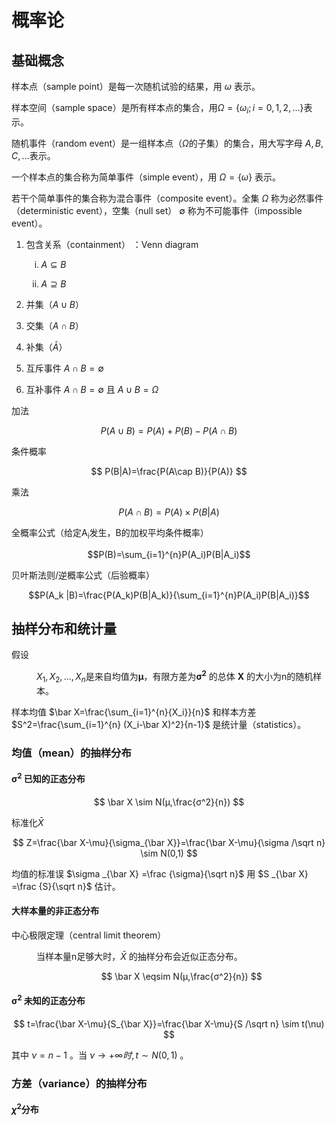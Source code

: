 # 概率论

## 基础概念

样本点（sample point）是每一次随机试验的结果，用 $\omega$ 表示。

样本空间（sample space）是所有样本点的集合，用$\Omega=\{\omega_{i};i=0,1,2,... \}$表示。

随机事件（random event）是一组样本点（$\Omega$的子集）的集合，用大写字母 $A,B,C,...$表示。

一个样本点的集合称为简单事件（simple event），用 $\Omega=\{\omega\}$ 表示。

若干个简单事件的集合称为混合事件（composite event）。全集 $\Omega$ 称为必然事件（deterministic event），空集（null set） $\emptyset$ 称为不可能事件（impossible event）。

1.  包含关系（containment） ：Venn diagram

    i.  $A\subseteq B$

    ii. $A\supseteq B$

2.  并集（$A\cup B$）

3.  交集（$A\cap B$）

4.  补集（$\bar A$）

5.  互斥事件 $A\cap B=\emptyset$

6.  互补事件 $A\cap B=\emptyset$ 且 $A\cup B=\Omega$

加法

$$
P(A\cup B)=P(A)+P(B)-P(A\cap B)
$$

条件概率

$$
P(B|A)=\frac{P(A\cap B)}{P(A)}
$$

乘法

$$
P(A\cap B)=P(A)\times P(B|A)
$$

全概率公式（给定A~i~发生，B的加权平均条件概率）

$$P(B)=\sum_{i=1}^{n}P(A_i)P(B|A_i)$$

贝叶斯法则/逆概率公式（后验概率）

$$P(A_k |B)=\frac{P(A_k)P(B|A_k)}{\sum_{i=1}^{n}P(A_i)P(B|A_i)}$$

## 抽样分布和统计量

假设

:   $X_1,X_2,...,X_n$是来自均值为**μ**，有限方差为**σ^2^** 的总体 **X** 的大小为n的随机样本。

样本均值 $\bar X=\frac{\sum_{i=1}^{n}{X_i}}{n}$ 和样本方差 $S^2=\frac{\sum_{i=1}^{n} (X_i-\bar X)^2}{n-1}$ 是统计量（statistics）。

### 均值（mean）的抽样分布

#### σ^2^ 已知的正态分布

$$
\bar X \sim N(μ,\frac{σ^2}{n})
$$

标准化$\bar X$

$$
Z=\frac{\bar X-\mu}{\sigma_{\bar X}}=\frac{\bar X-\mu}{\sigma /\sqrt n} \sim N(0,1)
$$

均值的标准误 $\sigma _{\bar X} =\frac {\sigma}{\sqrt n}$ 用 $S _{\bar X} =\frac {S}{\sqrt n}$ 估计。

#### 大样本量的非正态分布

中心极限定理（central limit theorem）

:   当样本量n足够大时，$\bar X$ 的抽样分布会近似正态分布。

    $$
    \bar X \eqsim  N(μ,\frac{σ^2}{n})
    $$

#### σ^2^ 未知的正态分布

$$
t=\frac{\bar X-\mu}{S_{\bar X}}=\frac{\bar X-\mu}{S /\sqrt n} \sim t(\nu)
$$

其中 $\nu=n-1$ 。当 $\nu \to +\infty 时,t\sim N(0,1)$ 。

### 方差（variance）的抽样分布

#### $\chi^2$分布
